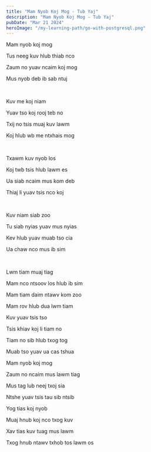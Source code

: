 ```yaml
---
title: "Mam Nyob Koj Mog - Tub Yaj"
description: "Mam Nyob Koj Mog - Tub Yaj"
pubDate: "Mar 21 2024"
heroImage: "/my-learning-path/go-with-postgresql.png"
---
```


Mam nyob koj mog

Tus neeg kuv hlub thiab nco

Zaum no yuav ncaim koj mog

Mus nyob deb ib sab ntuj

<br />

Kuv me koj niam

Yuav tso koj rooj teb no

Txij no tsis muaj kuv lawm

Koj hlub wb me ntxhais mog

<br />

Txawm kuv nyob los

Koj twb tsis hlub lawm es

Ua siab ncaim mus kom deb

Thiaj li yuav tsis nco koj

<br />

Kuv niam siab zoo

Tu siab nyias yuav mus nyias

Kev hlub yuav muab tso cia

Ua chaw nco mus ib sim

<br />

Lwm tiam muaj tiag

Mam nco ntsoov los hlub ib sim

Mam tiam daim ntawv kom zoo

Mam rov hlub dua lwm tiam

Kuv yuav tsis tso

Tsis khiav koj li tiam no

Tiam no sib hlub txog tog

Muab tso yuav ua cas tshua

Mam nyob koj mog

Zaum no ncaim mus lawm tiag

Mus tag lub neej txoj sia

Ntshe yuav tsis tau sib ntsib

Yog tias koj nyob

Muaj hnub koj nco txog kuv

Xav tias kuv tuag mus lawm

Txog hnub ntawv txhob tos lawm os